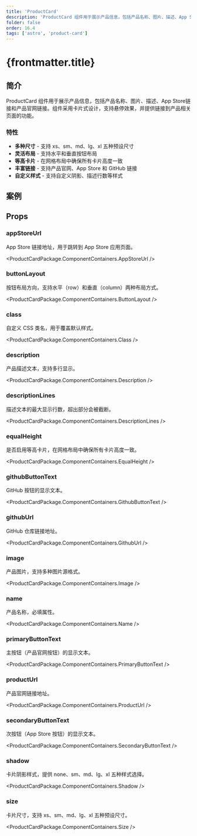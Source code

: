 ```yaml
---
title: 'ProductCard'
description: 'ProductCard 组件用于展示产品信息，包括产品名称、图片、描述、App Store链接和产品官网链接'
folder: false
order: 16.4
tags: ['astro', 'product-card']
---
```



# {frontmatter.title}

## 简介

ProductCard 组件用于展示产品信息，包括产品名称、图片、描述、App Store链接和产品官网链接。组件采用卡片式设计，支持悬停效果，并提供链接到产品相关页面的功能。

### 特性

- **多种尺寸** - 支持 xs、sm、md、lg、xl 五种预设尺寸
- **灵活布局** - 支持水平和垂直按钮布局
- **等高卡片** - 在网格布局中确保所有卡片高度一致
- **丰富链接** - 支持产品官网、App Store 和 GitHub 链接
- **自定义样式** - 支持自定义阴影、描述行数等样式

## 案例

<ProductCardBasic />

## Props

### appStoreUrl

App Store 链接地址，用于跳转到 App Store 应用页面。

<ProductCardPackage.ComponentContainers.AppStoreUrl />

### buttonLayout

按钮布局方向，支持水平（row）和垂直（column）两种布局方式。

<ProductCardPackage.ComponentContainers.ButtonLayout />

### class

自定义 CSS 类名，用于覆盖默认样式。

<ProductCardPackage.ComponentContainers.Class />

### description

产品描述文本，支持多行显示。

<ProductCardPackage.ComponentContainers.Description />

### descriptionLines

描述文本的最大显示行数，超出部分会被截断。

<ProductCardPackage.ComponentContainers.DescriptionLines />

### equalHeight

是否启用等高卡片，在网格布局中确保所有卡片高度一致。

<ProductCardPackage.ComponentContainers.EqualHeight />

### githubButtonText

GitHub 按钮的显示文本。

<ProductCardPackage.ComponentContainers.GithubButtonText />

### githubUrl

GitHub 仓库链接地址。

<ProductCardPackage.ComponentContainers.GithubUrl />

### image

产品图片，支持多种图片源格式。

<ProductCardPackage.ComponentContainers.Image />

### name

产品名称，必填属性。

<ProductCardPackage.ComponentContainers.Name />

### primaryButtonText

主按钮（产品官网按钮）的显示文本。

<ProductCardPackage.ComponentContainers.PrimaryButtonText />

### productUrl

产品官网链接地址。

<ProductCardPackage.ComponentContainers.ProductUrl />

### secondaryButtonText

次按钮（App Store 按钮）的显示文本。

<ProductCardPackage.ComponentContainers.SecondaryButtonText />

### shadow

卡片阴影样式，提供 none、sm、md、lg、xl 五种样式选择。

<ProductCardPackage.ComponentContainers.Shadow />

### size

卡片尺寸，支持 xs、sm、md、lg、xl 五种预设尺寸。

<ProductCardPackage.ComponentContainers.Size /> 
